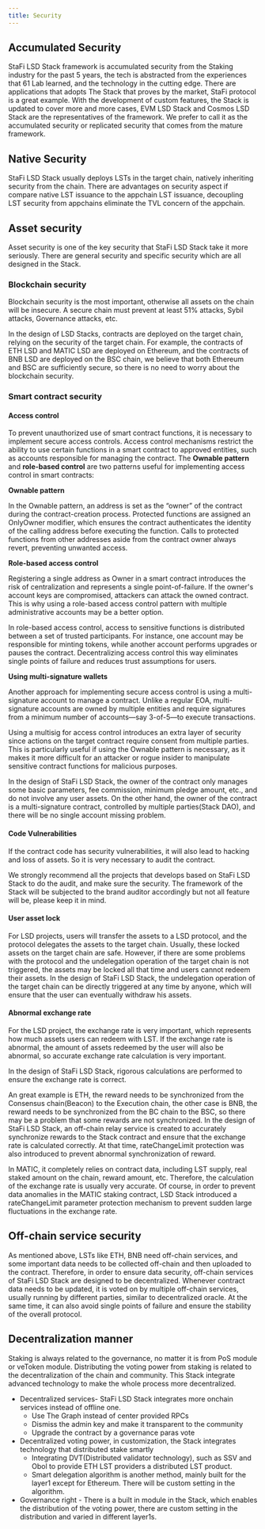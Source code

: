 ```yaml
---
title: Security
---
```


## Accumulated Security

StaFi LSD Stack framework is accumulated security from the Staking industry for the past 5 years, the tech is abstracted from the experiences that 61 Lab learned, and the technology in the cutting edge. There are applications that adopts The Stack that proves by the market, StaFi protocol is a great example. With the development of custom features, the Stack is updated to cover more and more cases,  EVM LSD Stack and Cosmos LSD Stack are the representatives of the framework. We prefer to call it as the accumulated security or replicated security that comes from the mature framework.

## Native Security

StaFi LSD Stack usually deploys LSTs in the target chain, natively inheriting security from the chain. There are advantages on security aspect if compare native LST issuance to the appchain LST issuance, decoupling LST security from appchains eliminate the TVL concern of the appchain.  

## Asset security

Asset security is one of the key security that StaFi LSD Stack take it more seriously. There are general security and specific security which are all designed in the Stack.

### Blockchain security

Blockchain security is the most important, otherwise all assets on the chain will be insecure. A secure chain must prevent at least 51% attacks, Sybil attacks, Governance attacks, etc.

In the design of LSD Stacks, contracts are deployed on the target chain, relying on the security of the target chain. For example, the contracts of ETH LSD and MATIC LSD are deployed on Ethereum, and the contracts of BNB LSD are deployed on the BSC chain, we believe that both Ethereum and BSC are sufficiently secure, so there is no need to worry about the blockchain security.

### Smart contract security

#### Access control

To prevent unauthorized use of smart contract functions, it is necessary to implement secure access controls. Access control mechanisms restrict the ability to use certain functions in a smart contract to approved entities, such as accounts responsible for managing the contract. The **Ownable pattern** and **role-based control** are two patterns useful for implementing access control in smart contracts:

**Ownable pattern**

In the Ownable pattern, an address is set as the “owner” of the contract during the contract-creation process. Protected functions are assigned an OnlyOwner modifier, which ensures the contract authenticates the identity of the calling address before executing the function. Calls to protected functions from other addresses aside from the contract owner always revert, preventing unwanted access.

**Role-based access control**

Registering a single address as Owner in a smart contract introduces the risk of centralization and represents a single point-of-failure. If the owner's account keys are compromised, attackers can attack the owned contract. This is why using a role-based access control pattern with multiple administrative accounts may be a better option.

In role-based access control, access to sensitive functions is distributed between a set of trusted participants. For instance, one account may be responsible for minting tokens, while another account performs upgrades or pauses the contract. Decentralizing access control this way eliminates single points of failure and reduces trust assumptions for users.

**Using multi-signature wallets**

Another approach for implementing secure access control is using a multi-signature account to manage a contract. Unlike a regular EOA, multi-signature accounts are owned by multiple entities and require signatures from a minimum number of accounts—say 3-of-5—to execute transactions.

Using a multisig for access control introduces an extra layer of security since actions on the target contract require consent from multiple parties. This is particularly useful if using the Ownable pattern is necessary, as it makes it more difficult for an attacker or rogue insider to manipulate sensitive contract functions for malicious purposes.

In the design of StaFi LSD Stack, the owner of the contract only manages some basic parameters, fee commission, minimum pledge amount, etc., and do not involve any user assets. On the other hand, the owner of the contract is a multi-signature contract, controlled by multiple parties(Stack DAO), and there will be no single account missing problem.

#### Code Vulnerabilities

If the contract code has security vulnerabilities, it will also lead to hacking and loss of assets. So it is very necessary to audit the contract.

We strongly recommend all the projects that develops based on StaFi LSD Stack to do the audit, and make sure the security. The framework of the Stack will be subjected to the brand auditor accordingly but not all feature will be, please keep it in mind.

#### User asset lock

For LSD projects, users will transfer the assets to a LSD protocol, and the protocol delegates the assets to the target chain. Usually, these locked assets on the target chain are safe. However, if there are some problems with the protocol and the undelegation operation of the target chain is not triggered, the assets may be locked all that time and users cannot redeem their assets. In the design of StaFi LSD Stack, the undelegation operation of the target chain can be directly triggered at any time by anyone, which will ensure that the user can eventually withdraw his assets.

#### Abnormal exchange rate

For the LSD project, the exchange rate is very important, which represents how much assets users can redeem with LST. If the exchange rate is abnormal, the amount of assets redeemed by the user will also be abnormal, so accurate exchange rate calculation is very important.

 In the design of StaFi LSD Stack, rigorous calculations are performed to ensure the exchange rate is correct.

An great example is ETH, the reward needs to be synchronized from the Consensus chain(Beacon) to the Execution chain, the other case is BNB, the reward needs to be synchronized from the BC chain to the BSC, so there may be a problem that some rewards are not synchronized. In the design of StaFi LSD Stack, an off-chain relay service is created to accurately synchronize rewards to the Stack contract and ensure that the exchange rate is calculated correctly. At that time, rateChangeLimit protection was also introduced to prevent abnormal synchronization of reward.

In MATIC, it completely relies on contract data, including LST supply, real staked amount on the chain, reward amount, etc. Therefore, the calculation of the exchange rate is usually very accurate. Of course, in order to prevent data anomalies in the MATIC staking contract, LSD Stack introduced a rateChangeLimit parameter protection mechanism to prevent sudden large fluctuations in the exchange rate.

## Off-chain service security

As mentioned above, LSTs like ETH, BNB need off-chain services, and some important data needs to be collected off-chain and then uploaded to the contract. Therefore, in order to ensure data security, off-chain services of StaFi LSD Stack are designed to be decentralized. Whenever contract data needs to be updated, it is voted on by multiple off-chain services, usually running by different parties, similar to decentralized oracle. At the same time, it can also avoid single points of failure and ensure the stability of the overall protocol.

## Decentralization manner

Staking is always related to the governance, no matter it is from PoS module or veToken module. Distributing the voting power from staking is related to the decentralization of the chain and community. This Stack integrate advanced technology to make the whole process more decentralized.

- Decentralized services- StaFi LSD Stack integrates more onchain services instead of offline one.
    - Use The Graph instead of center provided RPCs
    - Dismiss the admin key and make it transparent to the community
    - Upgrade the contract by a governance paras vote
- Decentralized voting power, in customization, the Stack integrates technology that distributed stake smartly
    - Integrating DVT(Distributed validator technology), such as SSV and Obol to provide ETH LST providers a distributed LST product.
    - Smart delegation algorithm is another method, mainly built for the layer1 except for Ethereum. There will be custom setting in the algorithm.
- Governance right -  There is a built in module in the Stack, which enables the distribution of the voting power, there are custom setting in the distribution and varied in different layer1s.